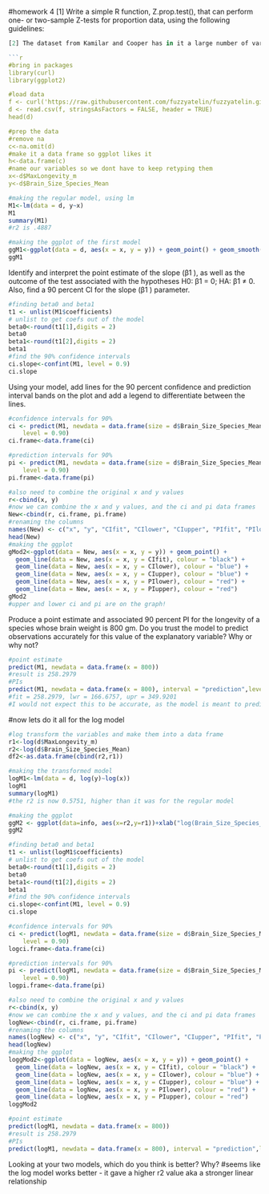 #homework 4
[1] Write a simple R function, Z.prop.test(), that can perform one- or two-sample Z-tests for proportion data, using the following guidelines:
```r



[2] The dataset from Kamilar and Cooper has in it a large number of variables related to life history and body size. For this exercise, the end aim is to fit a simple linear regression model to predict longevity (MaxLongevity_m) measured in months from species’ brain size (Brain_Size_Species_Mean) measured in grams. Do the following for both longevity~brain size and log(longevity)~log(brain size):

```r
#bring in packages
library(curl)
library(ggplot2)

#load data
f <- curl('https://raw.githubusercontent.com/fuzzyatelin/fuzzyatelin.github.io/master/AN588_Fall21/KamilarAndCooperData.csv')
d <- read.csv(f, stringsAsFactors = FALSE, header = TRUE)
head(d)

#prep the data
#remove na
c<-na.omit(d) 
#make it a data frame so ggplot likes it
h<-data.frame(c) 
#name our variables so we dont have to keep retyping them 
x<-d$MaxLongevity_m 
y<-d$Brain_Size_Species_Mean 

```

```r
#making the regular model, using lm
M1<-lm(data = d, y~x) 
M1
summary(M1)
#r2 is .4887

#making the ggplot of the first model 
ggM1<-ggplot(data = d, aes(x = x, y = y)) + geom_point() + geom_smooth(method = "lm", formula = y ~ x)
ggM1
```

Identify and interpret the point estimate of the slope (β1
), as well as the outcome of the test associated with the hypotheses H0: β1
 = 0; HA: β1
 ≠ 0. Also, find a 90 percent CI for the slope (β1
) parameter.
```r
#finding beta0 and beta1 
t1 <- unlist(M1$coefficients)
# unlist to get coefs out of the model
beta0<-round(t1[1],digits = 2)
beta0
beta1<-round(t1[2],digits = 2)
beta1
#find the 90% confidence intervals
ci.slope<-confint(M1, level = 0.9)
ci.slope
```
Using your model, add lines for the 90 percent confidence and prediction interval bands on the plot and add a legend to differentiate between the lines.
```r
#confidence intervals for 90%
ci <- predict(M1, newdata = data.frame(size = d$Brain_Size_Species_Mean), interval = "confidence", 
    level = 0.90)  
ci.frame<-data.frame(ci)

#prediction intervals for 90%
pi <- predict(M1, newdata = data.frame(size = d$Brain_Size_Species_Mean), interval = "prediction", 
    level = 0.90)  
pi.frame<-data.frame(pi)

#also need to combine the original x and y values
r<-cbind(x, y) 
#now we can combine the x and y values, and the ci and pi data frames
New<-cbind(r, ci.frame, pi.frame)
#renaming the columns
names(New) <- c("x", "y", "CIfit", "CIlower", "CIupper", "PIfit", "PIlower", "PIupper")
head(New)
#making the ggplot
gMod2<-ggplot(data = New, aes(x = x, y = y)) + geom_point() + 
  geom_line(data = New, aes(x = x, y = CIfit), colour = "black") +
  geom_line(data = New, aes(x = x, y = CIlower), colour = "blue") +
  geom_line(data = New, aes(x = x, y = CIupper), colour = "blue") +
  geom_line(data = New, aes(x = x, y = PIlower), colour = "red") +
  geom_line(data = New, aes(x = x, y = PIupper), colour = "red")
gMod2
#upper and lower ci and pi are on the graph!
```
Produce a point estimate and associated 90 percent PI for the longevity of a species whose brain weight is 800 gm. Do you trust the model to predict observations accurately for this value of the explanatory variable? Why or why not?
```r
#point estimate
predict(M1, newdata = data.frame(x = 800))
#result is 258.2979
#PIs
predict(M1, newdata = data.frame(x = 800), interval = "prediction",level = 0.90)
#fit = 258.2979, lwr = 166.6757, upr = 349.9201
#I would not expect this to be accurate, as the model is meant to predict brain sizes and longevity of animals with similar brain sizes. Because 800 grams is so much more than the brain sizes in the data set, I don't think its accurate to assume the same relationship would exist with an extremely large value. 
```
#now lets do it all for the log model 
```r
#log transform the variables and make them into a data frame 
r1<-log(d$MaxLongevity_m)
r2<-log(d$Brain_Size_Species_Mean)
df2<-as.data.frame(cbind(r2,r1))

#making the transformed model
logM1<-lm(data = d, log(y)~log(x))
logM1
summary(logM1)
#the r2 is now 0.5751, higher than it was for the regular model

#making the ggplot
ggM2 <- ggplot(data=info, aes(x=r2,y=r1))+xlab("log(Brain_Size_Species_Mean)")+ylab("log(MaxLongevity_m)")+ geom_point() + geom_smooth(method="lm", fullrange=TRUE)
ggM2

```

```r
#finding beta0 and beta1 
t1 <- unlist(logM1$coefficients)
# unlist to get coefs out of the model
beta0<-round(t1[1],digits = 2)
beta0
beta1<-round(t1[2],digits = 2)
beta1
#find the 90% confidence intervals
ci.slope<-confint(M1, level = 0.9)
ci.slope
```

```r
#confidence intervals for 90%
ci <- predict(logM1, newdata = data.frame(size = d$Brain_Size_Species_Mean), interval = "confidence", 
    level = 0.90)  
logci.frame<-data.frame(ci)

#prediction intervals for 90%
pi <- predict(logM1, newdata = data.frame(size = d$Brain_Size_Species_Mean), interval = "prediction", 
    level = 0.90)  
logpi.frame<-data.frame(pi)

#also need to combine the original x and y values
r<-cbind(x, y) 
#now we can combine the x and y values, and the ci and pi data frames
logNew<-cbind(r, ci.frame, pi.frame)
#renaming the columns
names(logNew) <- c("x", "y", "CIfit", "CIlower", "CIupper", "PIfit", "PIlower", "PIupper")
head(logNew)
#making the ggplot
loggMod2<-ggplot(data = logNew, aes(x = x, y = y)) + geom_point() + 
  geom_line(data = logNew, aes(x = x, y = CIfit), colour = "black") +
  geom_line(data = logNew, aes(x = x, y = CIlower), colour = "blue") +
  geom_line(data = logNew, aes(x = x, y = CIupper), colour = "blue") +
  geom_line(data = logNew, aes(x = x, y = PIlower), colour = "red") +
  geom_line(data = logNew, aes(x = x, y = PIupper), colour = "red")
loggMod2
```

```r
#point estimate
predict(logM1, newdata = data.frame(x = 800))
#result is 258.2979
#PIs
predict(logM1, newdata = data.frame(x = 800), interval = "prediction",level = 0.90)
```
Looking at your two models, which do you think is better? Why?
#seems like the log model works better - it gave a higher r2 value aka a stronger linear relationship 


